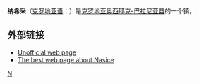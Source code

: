 {{Infobox Settlement
| name = 
| image_skyline = 
| imagesize = 
| image_caption = 
| image_flag = 
| image_shield = 
| pushpin_map = Croatia
| pushpin_label_position = bottom
| subdivision_type = 国家
| subdivision_name = {{CRO}}
| subdivision_type1 = [[县|县]]
| subdivision_name1 = [[奥西耶克-巴拉尼亚县|奥西耶克-巴拉尼亚县]]
| subdivision_type2 = 
| subdivision_name2 =  
| elevation_m = 157
| elevation_ft = 
| area_total_km2 = 200
| population_as_of = 2001年
| population_total = 17320
| population_density_km2 = auto
| timezone = [[欧洲中部时间|CET]]
| utc_offset = +1
| timezone_DST = 
| utc_offset_DST = 
| latd = 45
| latm = 29
| lats = 19
| latNS = N
| longd = 18
| longm = 05
| longs = 16
| longEW = E
| postal_code_type = 
| postal_code = 
| website =  
}}
'''纳希采'''（[[克罗地亚语|克罗地亚语]]：'''{{lang|hr|Našice}}'''）是[[克罗地亚|克罗地亚]][[奥西耶克-巴拉尼亚县|奥西耶克-巴拉尼亚县]]的一个镇。

==外部链接==
* [http://www.nasice.org Unofficial web page]
* [http://www.nasice.com The best web page about Nasice]
{{Croatia-stub}}

[[Category:克罗地亚城市|N]]